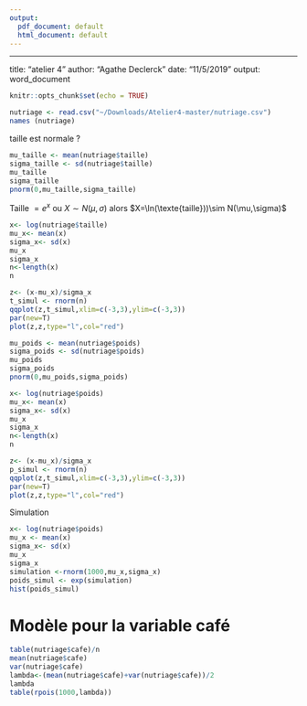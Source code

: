 ```yaml
---
output:
  pdf_document: default
  html_document: default
---
```

---
title: "atelier 4"
author: "Agathe Declerck"
date: "11/5/2019"
output: word_document

```r
knitr::opts_chunk$set(echo = TRUE)
```

```r
nutriage <- read.csv("~/Downloads/Atelier4-master/nutriage.csv")
names (nutriage)
```

taille est normale ?
```r
mu_taille <- mean(nutriage$taille)
sigma_taille <- sd(nutriage$taille)
mu_taille
sigma_taille
pnorm(0,mu_taille,sigma_taille)
```
Taille $=e^x$ ou $X\sim N(\mu,\sigma)$ alors $X=\ln(\texte{taille}))\sim N(\mu,\sigma)$
```r
x<- log(nutriage$taille)
mu_x<- mean(x)
sigma_x<- sd(x)
mu_x
sigma_x
n<-length(x)
n
```

```r
z<- (x-mu_x)/sigma_x
t_simul <- rnorm(n)
qqplot(z,t_simul,xlim=c(-3,3),ylim=c(-3,3))
par(new=T)
plot(z,z,type="l",col="red")
```

```r
mu_poids <- mean(nutriage$poids)
sigma_poids <- sd(nutriage$poids)
mu_poids
sigma_poids
pnorm(0,mu_poids,sigma_poids)
```

```r
x<- log(nutriage$poids)
mu_x<- mean(x)
sigma_x<- sd(x)
mu_x
sigma_x
n<-length(x)
n
```



```r
z<- (x-mu_x)/sigma_x
p_simul <- rnorm(n)
qqplot(z,t_simul,xlim=c(-3,3),ylim=c(-3,3))
par(new=T)
plot(z,z,type="l",col="red")
```
Simulation

```r
x<- log(nutriage$poids)
mu_x <- mean(x)
sigma_x<- sd(x)
mu_x
sigma_x
simulation <-rnorm(1000,mu_x,sigma_x)
poids_simul <- exp(simulation)
hist(poids_simul)
```

# Modèle pour la variable café

```r
table(nutriage$cafe)/n
mean(nutriage$cafe)
var(nutriage$cafe)
lambda<-(mean(nutriage$cafe)+var(nutriage$cafe))/2
lambda
table(rpois(1000,lambda))
```


